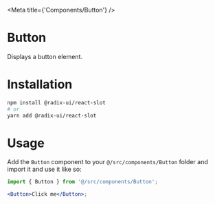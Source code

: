 
<Meta title={'Components/Button'} />

# Button

Displays a button element.

# Installation

```sh
npm install @radix-ui/react-slot
# or
yarn add @radix-ui/react-slot
```

# Usage

Add the `Button` component to your `@/src/components/Button` folder and import it and use it like so:

```jsx
import { Button } from '@/src/components/Button';

<Button>Click me</Button>;
```
